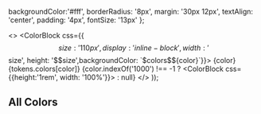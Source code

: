 

<Meta title="Components/Colors" />


  backgroundColor:'#fff',
  borderRadius: '8px',
  margin: '30px 12px',
  textAlign: 'center',
  padding: '4px',
  fontSize: '13px'
};

  <>
    <ColorBlock css={{$$size: '110px', display:'inline-block',width:'$$size', height: '$$size',backgroundColor: `$colors$${color}`}}>
      <ColorBlock css={{...textStyle}}>
      {color}
      <br/>
      {tokens.colors[color]}
      </ColorBlock>
    </ColorBlock>
    {color.indexOf('1000') !== -1 ? <ColorBlock css={{height:'1rem', width: '100%'}}></ColorBlock> : null}
  </>
));

## All Colors

<Story name="All Colors">
  <AllColors />
</Story>
